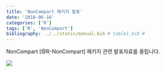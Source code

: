 ```yaml
---
title: 'NonCompart 패키지 발표'
date: '2018-06-16'
categories: ['R']
tags: ['R', 'NonCompart']
bibliography: ../../static/manual.bib # table1.bib # 
---
```


NonCompart [@R-NonCompart] 패키지 관련 발표자료를 올립니다.

![](/assets/nca-by-r-2018-06-full.png)
